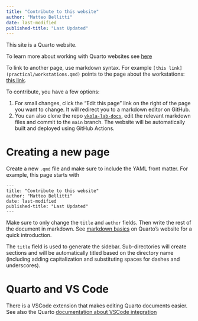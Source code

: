 ```yaml
---
title: "Contribute to this website"
author: "Matteo Bellitti"
date: last-modified
published-title: "Last Updated"
---
```


This site is a Quarto website. 

To learn more about working with Quarto websites see [here](https://quarto.org/docs/websites)

To link to another page, use markdown syntax. For example `[this link](practical/workstations.qmd)` points to the page about the workstations: [this link](practical/workstations.qmd).

To contribute, you have a few options:

1. For small changes, click the "Edit this page" link on the right of the page you want to change. It will redirect you to a markdown editor on GitHub.
2. You can also clone the repo [`vkola-lab-docs`](https://github.com/vkola-lab/vkola-lab-docs), edit the relevant markdown files and commit to the `main` branch. The website will be automatically built and deployed using GitHub Actions.

# Creating a new page
Create a new `.qmd` file and make sure to include the YAML front matter. For example, this page starts with 
```
---
title: "Contribute to this website"
author: "Matteo Bellitti"
date: last-modified
published-title: "Last Updated"
---
```
Make sure to only change the `title` and `author` fields. Then write the rest of the document in markdown. See [markdown basics](https://quarto.org/docs/authoring/markdown-basics.html) on Quarto's website for a quick introduction.

The `title` field is used to generate the sidebar.  Sub-directories will create sections and will be automatically titled based on the directory name (including adding capitalization and substituting spaces for dashes and underscores). 

# Quarto and VS Code
There is a VSCode extension that makes editing Quarto documents easier. See also the Quarto [documentation about VSCode integration](https://quarto.org/docs/tools/vscode.html)

